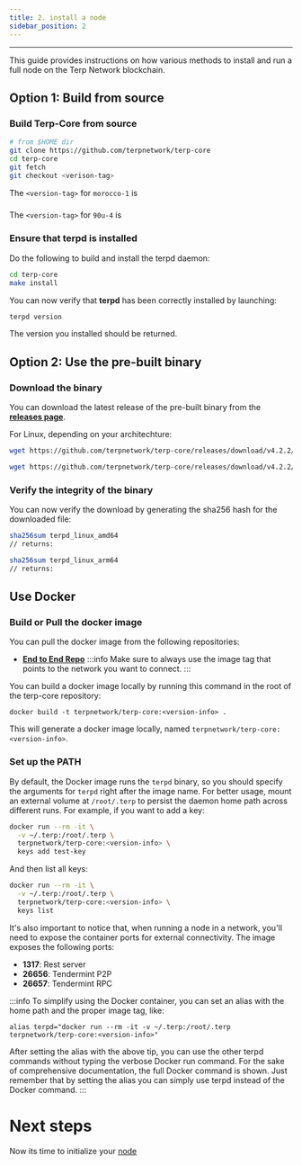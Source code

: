 ---
title: 2. install a node
sidebar_position: 2
---
---


This guide provides instructions on how various methods to install and run a full node on the Terp Network blockchain.

## Option 1: Build from source
### Build Terp-Core from source
```bash
# from $HOME dir
git clone https://github.com/terpnetwork/terp-core
cd terp-core
git fetch
git checkout <verison-tag>
```
The `<version-tag>` for `morocco-1` is 
### <MoroccoBinaryVersion/>
The `<version-tag>` for `90u-4` is 
### <TestnetBinaryVersion/>


### Ensure that terpd is installed
Do the following to build and install the terpd daemon:
```bash
cd terp-core
make install
```
You can now verify that **terpd** has been correctly installed by launching:

```bash
terpd version 
```
The version you installed should be returned.
## Option 2: Use the pre-built binary

### Download the binary

You can download the latest release of the pre-built binary from the [**releases page**](https://github.com/terpnetwork/terp-core/releases).

For Linux, depending on your architechture:

<Container>
<Tabs>
<TabItem value="amd64" label="amd64">

```bash
wget https://github.com/terpnetwork/terp-core/releases/download/v4.2.2/terpd_linux_amd64
```
</TabItem>
<TabItem value="arm64" label="arm64">

```bash
wget https://github.com/terpnetwork/terp-core/releases/download/v4.2.2/terpd_linux_arm64
```
</TabItem>
</Tabs>
</Container>


### Verify the integrity of the binary

You can now verify the download by generating the sha256 hash for the downloaded file:

<Container>
<Tabs>
<TabItem value="amd64" label="amd64">

```bash
sha256sum terpd_linux_amd64 
// returns: 
```
</TabItem>
<TabItem value="arm64" label="arm64">

```bash
sha256sum terpd_linux_arm64
// returns: 
```
</TabItem>
</Tabs>
</Container>


## Use Docker

### Build or Pull the docker image

You can pull the docker image from the following repositories:
- **[End to End Repo](https://github.com/terpnetwork/terp-core/pkgs/container/terp-core-e2e)**
:::info 
Make sure to always use the image tag that points to the network you want to connect.
:::

You can build a docker image locally by running this command in the root of the terp-core repository:
```
docker build -t terpnetwork/terp-core:<version-info> .
```
This will generate a docker image locally, named `terpnetwork/terp-core:<version-info>`.

### Set up the PATH
By default, the Docker image runs the `terpd` binary, so you should specify the arguments for `terpd` right after the image name. For better usage, mount an external volume at `/root/.terp` to persist the daemon home path across different runs. For example, if you want to add a key:


```bash
docker run --rm -it \
  -v ~/.terp:/root/.terp \
  terpnetwork/terp-core:<version-info> \
  keys add test-key
```

And then list all keys:
```bash
docker run --rm -it \
  -v ~/.terp:/root/.terp \
  terpnetwork/terp-core:<version-info> \
  keys list
```

It's also important to notice that, when running a node in a network, you'll need to expose the container ports for external connectivity. The image exposes the following ports:

- **1317**: Rest server
- **26656**: Tendermint P2P
- **26657**: Tendermint RPC

:::info
To simplify using the Docker container, you can set an alias with the home path and the proper image tag, like:

```
alias terpd="docker run --rm -it -v ~/.terp:/root/.terp terpnetwork/terp-core:<version-info>"

```

After setting the alias with the above tip, you can use the other terpd commands without typing the verbose Docker run command. For the sake of comprehensive documentation, the full Docker command is shown. Just remember that by setting the alias you can simply use terpd instead of the Docker command.
:::

# Next steps
Now its time to initialize your [node](./configure)

